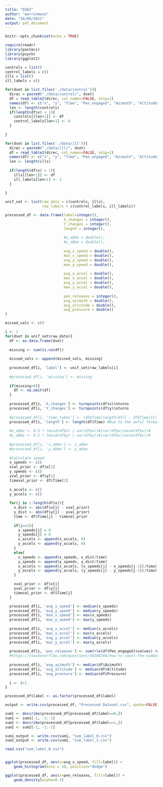 ---
title: "EDA2"
author: "warrinmaso"
date: "24/08/2021"
output: pdf_document
---

```{r setup, include=FALSE}
knitr::opts_chunk$set(echo = TRUE)
```


```{r, echo=FALSE}
require(readr)
library(pastecs)
library(psych)
library(ggplot2)
```

```{r}
controls = list()
control_labels = c()
ills = list()
ill_labels = c()

```


```{r, echo=FALSE}
for(dset in list.files('./data/control')){
  direc = paste0("./data/control/", dset)
  df = read_table2(direc, col_names=FALSE, skip=1)
  names(df) <- c("x", "y", "Time", "Pen_engaged", "Azimuth", "Altitude", "Pressure")
  len <- length(controls)
  if(length(df$x) > 1){
    controls[[len+1]] <- df
    control_labels[len+1] <- 0
  }
  
}

for(dset in list.files('./data/ill')){
  direc = paste0("./data/ill/", dset)
  df = read_table2(direc, col_names=FALSE, skip=1)
  names(df) <- c("x", "y", "Time", "Pen_engaged", "Azimuth", "Altitude", "Pressure")
  len <- length(ills)
  
  if(length(df$x) > 1){
    ills[[len+1]] <- df
    ill_labels[len+1] <- 1
  }
  
}

unif_set <- list(raw_data = c(controls, ills),
                 raw_labels = c(control_labels, ill_labels))
```

```{r}
processed_df <- data.frame(label=integer(), 
                           X_changes = integer(),
                           Y_changes = integer(),
                           length = integer(),
                           
                           #x_abbe = double(),
                           #y_abbe = double(),
                           
                           avg_x_speed = double(), 
                           max_x_speed = double(),
                           avg_y_speed = double(),
                           max_y_speed = double(),
                           
                           avg_x_accel = double(),
                           max_x_accel = double(),
                           avg_y_accel = double(),
                           max_y_accel = double(),
                           
                           pen_releases = integer(),
                           avg_azimuth = double(),
                           avg_altitude = double(),
                           avg_pressure = double()
)
```

```{r}
missed_vals <- c()

i <- 1
for(dset in unif_set$raw_data){
  df <- as.data.frame(dset)
  
  missing <- sum(is.na(df))
  
  missed_vals <- append(missed_vals, missing)
  
  processed_df[i, 'label'] <- unif_set$raw_labels[i]
  
  #processed_df[i, 'missing'] <- missing
  
  if(missing>0){
    df <- na.omit(df)
  }
  
  processed_df[i, 'X_changes'] <- turnpoints(df$x)$nturns
  processed_df[i, 'Y_changes'] <- turnpoints(df$y)$nturns
  
  #processed_df[i, 'time_taken'] <- (df$Time[length(df)] - df$Time[1])
  processed_df[i, 'length'] <- length(df$Time) #Due to the awful formatting of the times in the data, we are forced to use length
  
  #x_abbe <- 0.5 * (mssd(df$x) / var(df$x))#(var(df$x)/mssd(df$x))#
  #y_abbe <- 0.5 * (mssd(df$y) / var(df$y))#(var(df$x)/mssd(df$x))#
  
  #processed_df[i, 'x_abbe'] <- x_abbe
  #processed_df[i, 'y_abbe'] <- y_abbe
  
  #Calculate speed
  x_speeds <- c()
  xval_prior <- df$x[1]
  y_speeds <- c()
  yval_prior <- df$y[1]
  timeval_prior <- df$Time[1]
  
  x_accels <- c()
  y_accels <- c()
  
  for(j in 1:length(df$x)){
    x_dist <- abs(df$x[j] - xval_prior)
    y_dist <- abs(df$y[j] - yval_prior)
    time <- df$Time[j] - timeval_prior
    
    if(j==1){
      x_speeds[j] = 0
      y_speeds[j] = 0
      x_accels <- append(x_accels, 0)
      y_accels <- append(y_accels, 0)
    }
    else{
      x_speeds <- append(x_speeds, x_dist/time)
      y_speeds <- append(y_speeds, y_dist/time)
      x_accels <- append(x_accels, (x_speeds[j] - x_speeds[j-1])/time)
      y_accels <- append(y_accels, (y_speeds[j] - y_speeds[j-1])/time)
    }

    xval_prior <- df$x[j]
    yval_prior <- df$y[j]
    timeval_prior <- df$Time[j]
  }

  processed_df[i, 'avg_x_speed'] <- median(x_speeds)
  processed_df[i, 'avg_y_speed'] <- median(y_speeds)
  processed_df[i, 'max_x_speed'] <- max(x_speeds)
  processed_df[i, 'max_y_speed'] <- max(y_speeds)
  
  processed_df[i, 'avg_x_accel'] <- median(x_accels)
  processed_df[i, 'max_x_accel'] <- max(x_accels)
  processed_df[i, 'avg_y_accel'] <- median(y_accels)
  processed_df[i, 'max_y_accel'] <- max(y_accels)
  
  processed_df[i, 'pen_releases'] <- sum(rle(df$Pen_engaged)$values) #Code from here 
  #https://stackoverflow.com/questions/56288368/how-to-count-the-number-of-changes-in-column-r
  
  processed_df[i, 'avg_azimuth'] <- median(df$Azimuth)
  processed_df[i, 'avg_altitude'] <- median(df$Altitude)
  processed_df[i, 'avg_pressure'] <- median(df$Pressure)
  
  i <- i+1
}

processed_df$label <- as.factor(processed_df$label)
```

```{r}

output <- write.csv(processed_df, "Processed Dataset.csv", quote=FALSE)
```


```{r}
sum1 <- describe(processed_df[processed_df$label==0,])
sum1 <- sum1[-1, -1:-2]
sum2 <- describe(processed_df[processed_df$label==1,])
sum2 <- sum2[-1, -1:-2]

sum1_output <- write.csv(sum1, "sum_label_0.csv")
sum2_output <- write.csv(sum2, "sum_label_1.csv")

read.csv("sum_label_0.csv")
```

```{r}

```

```{r}
ggplot(processed_df, aes(x=avg_x_speed, fill=label)) +
    geom_histogram(bins = 10, position="dodge")

ggplot(processed_df, aes(x=pen_releases, fill=label)) +
    geom_density(alpha=0.3)
```